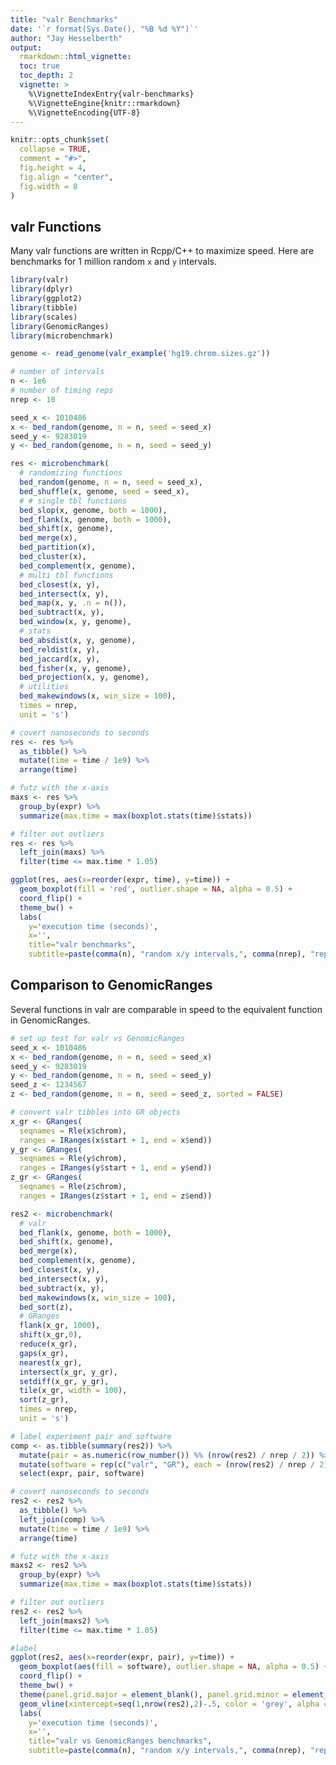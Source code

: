 ```yaml
---
title: "valr Benchmarks"
date: '`r format(Sys.Date(), "%B %d %Y")`'
author: "Jay Hesselberth"
output:
  rmarkdown::html_vignette:
  toc: true
  toc_depth: 2
  vignette: >
    %\VignetteIndexEntry{valr-benchmarks}
    %\VignetteEngine{knitr::rmarkdown}
    %\VignetteEncoding{UTF-8}
---
```


```r
knitr::opts_chunk$set(
  collapse = TRUE,
  comment = "#>",
  fig.height = 4,
  fig.align = "center",
  fig.width = 8
)
```

## valr Functions

Many valr functions are written in Rcpp/C++ to maximize speed. Here are benchmarks for 1 million random `x` and `y` intervals.

```r
library(valr)
library(dplyr)
library(ggplot2)
library(tibble)
library(scales)
library(GenomicRanges)
library(microbenchmark)

genome <- read_genome(valr_example('hg19.chrom.sizes.gz'))

# number of intervals
n <- 1e6
# number of timing reps
nrep <- 10

seed_x <- 1010486
x <- bed_random(genome, n = n, seed = seed_x)
seed_y <- 9283019
y <- bed_random(genome, n = n, seed = seed_y)

res <- microbenchmark(
  # randomizing functions
  bed_random(genome, n = n, seed = seed_x),
  bed_shuffle(x, genome, seed = seed_x),
  # # single tbl functions
  bed_slop(x, genome, both = 1000),
  bed_flank(x, genome, both = 1000),
  bed_shift(x, genome),
  bed_merge(x),
  bed_partition(x),
  bed_cluster(x),
  bed_complement(x, genome),
  # multi tbl functions
  bed_closest(x, y),
  bed_intersect(x, y),
  bed_map(x, y, .n = n()),
  bed_subtract(x, y),
  bed_window(x, y, genome),
  # stats
  bed_absdist(x, y, genome),
  bed_reldist(x, y),
  bed_jaccard(x, y),
  bed_fisher(x, y, genome),
  bed_projection(x, y, genome),
  # utilities
  bed_makewindows(x, win_size = 100),
  times = nrep,
  unit = 's')

# covert nanoseconds to seconds
res <- res %>%
  as_tibble() %>%
  mutate(time = time / 1e9) %>%
  arrange(time)

# futz with the x-axis
maxs <- res %>%
  group_by(expr) %>%
  summarize(max.time = max(boxplot.stats(time)$stats))

# filter out outliers
res <- res %>%
  left_join(maxs) %>%
  filter(time <= max.time * 1.05)

ggplot(res, aes(x=reorder(expr, time), y=time)) +
  geom_boxplot(fill = 'red', outlier.shape = NA, alpha = 0.5) +
  coord_flip() +
  theme_bw() +
  labs(
    y='execution time (seconds)',
    x='',
    title="valr benchmarks",
    subtitle=paste(comma(n), "random x/y intervals,", comma(nrep), "repetitions"))

```

## Comparison to GenomicRanges

Several functions in valr are comparable in speed to the equivalent function in GenomicRanges.

```r

# set up test for valr vs GenomicRanges
seed_x <- 1010486
x <- bed_random(genome, n = n, seed = seed_x)
seed_y <- 9283019
y <- bed_random(genome, n = n, seed = seed_y)
seed_z <- 1234567
z <- bed_random(genome, n = n, seed = seed_z, sorted = FALSE)

# convert valr tibbles into GR objects
x_gr <- GRanges(
  seqnames = Rle(x$chrom),
  ranges = IRanges(x$start + 1, end = x$end))
y_gr <- GRanges(
  seqnames = Rle(y$chrom),
  ranges = IRanges(y$start + 1, end = y$end))
z_gr <- GRanges(
  seqnames = Rle(z$chrom),
  ranges = IRanges(z$start + 1, end = z$end))

res2 <- microbenchmark(
  # valr
  bed_flank(x, genome, both = 1000),
  bed_shift(x, genome),
  bed_merge(x),
  bed_complement(x, genome),
  bed_closest(x, y),
  bed_intersect(x, y),
  bed_subtract(x, y),
  bed_makewindows(x, win_size = 100),
  bed_sort(z),
  # GRanges
  flank(x_gr, 1000),
  shift(x_gr,0),
  reduce(x_gr),
  gaps(x_gr),
  nearest(x_gr),
  intersect(x_gr, y_gr),
  setdiff(x_gr, y_gr),
  tile(x_gr, width = 100),
  sort(z_gr),
  times = nrep,
  unit = 's')

# label experiment pair and software
comp <- as.tibble(summary(res2)) %>% 
  mutate(pair = as.numeric(row_number()) %% (nrow(res2) / nrep / 2)) %>% 
  mutate(software = rep(c("valr", "GR"), each = (nrow(res2) / nrep / 2))) %>%
  select(expr, pair, software)

# covert nanoseconds to seconds
res2 <- res2 %>%
  as_tibble() %>%
  left_join(comp) %>%
  mutate(time = time / 1e9) %>%
  arrange(time)

# futz with the x-axis
maxs2 <- res2 %>%
  group_by(expr) %>%
  summarize(max.time = max(boxplot.stats(time)$stats))

# filter out outliers
res2 <- res2 %>%
  left_join(maxs2) %>%
  filter(time <= max.time * 1.05)

#label
ggplot(res2, aes(x=reorder(expr, pair), y=time)) +
  geom_boxplot(aes(fill = software), outlier.shape = NA, alpha = 0.5) +
  coord_flip() +
  theme_bw() +
  theme(panel.grid.major = element_blank(), panel.grid.minor = element_blank()) +
  geom_vline(xintercept=seq(1,nrow(res2),2)-.5, color = 'grey', alpha = 0.23) +
  labs(
    y='execution time (seconds)',
    x='',
    title="valr vs GenomicRanges benchmarks",
    subtitle=paste(comma(n), "random x/y intervals,", comma(nrep), "repetitions"))
```

